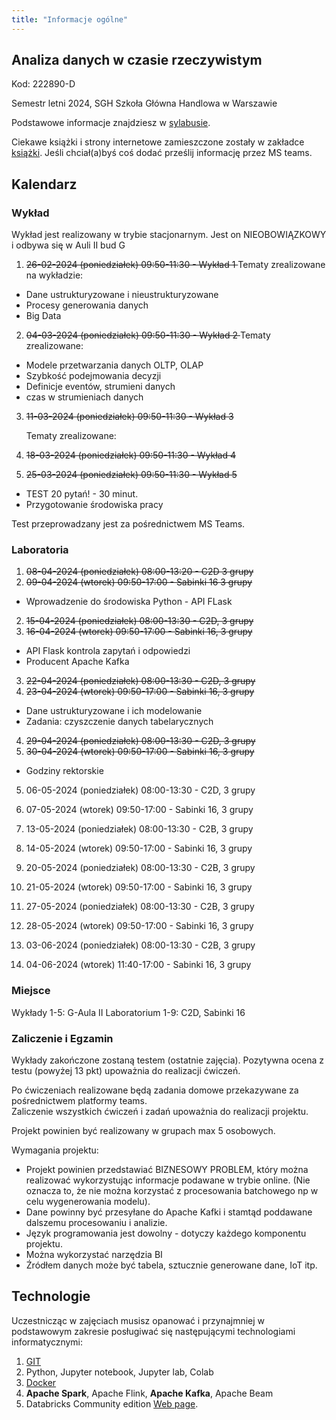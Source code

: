 ```yaml
---
title: "Informacje ogólne"
---
```


## Analiza danych w czasie rzeczywistym

Kod: 222890-D

Semestr letni 2024,
SGH Szkoła Główna Handlowa w Warszawie

Podstawowe informacje znajdziesz w [sylabusie](/sylabus).

Ciekawe książki i strony internetowe zamieszczone zostały w zakładce [książki](/ksiazki). Jeśli chciał(a)byś coś dodać prześlij informację przez MS teams.

## Kalendarz

### Wykład 

Wykład jest realizowany w trybie stacjonarnym.
Jest on NIEOBOWIĄZKOWY i odbywa się w Auli II bud G

1. <del>26-02-2024 (poniedziałek) 09:50-11:30 - Wykład 1</del>
Tematy zrealizowane na wykładzie:

- Dane ustrukturyzowane i nieustrukturyzowane
- Procesy generowania danych
- Big Data

2. <del>04-03-2024 (poniedziałek) 09:50-11:30 - Wykład 2</del>
Tematy zrealizowane:

- Modele przetwarzania danych OLTP, OLAP
- Szybkość podejmowania decyzji
- Definicje eventów, strumieni danych
- czas w strumieniach danych 

3. <del>11-03-2024 (poniedziałek) 09:50-11:30 - Wykład 3</del>
Tematy zrealizowane:

4. <del>18-03-2024 (poniedziałek) 09:50-11:30 - Wykład 4</del>

5. <del>25-03-2024 (poniedziałek) 09:50-11:30 - Wykład 5</del>

- TEST 20 pytań! - 30 minut.
- Przygotowanie środowiska pracy
    
Test przeprowadzany jest za pośrednictwem MS Teams.

### Laboratoria

1. <del>08-04-2024 (poniedziałek) 08:00-13:20 - C2D 3 grupy </del>
1. <del>09-04-2024 (wtorek) 09:50-17:00 - Sabinki 16 3 grupy </del>

- Wprowadzenie do środowiska Python - API FLask

2. <del>15-04-2024 (poniedziałek) 08:00-13:30 - C2D, 3 grupy </del>
2. <del>16-04-2024 (wtorek) 09:50-17:00 - Sabinki 16, 3 grupy </del>

- API Flask kontrola zapytań i odpowiedzi
- Producent Apache Kafka

3. <del>22-04-2024 (poniedziałek) 08:00-13:30 - C2D, 3 grupy</del>
3. <del>23-04-2024 (wtorek) 09:50-17:00 - Sabinki 16, 3 grupy</del> 

- Dane ustrukturyzowane i ich modelowanie
- Zadania: czyszczenie danych tabelarycznych

4. <del>29-04-2024 (poniedziałek) 08:00-13:30 - C2D, 3 grupy </del>
4. <del>30-04-2024 (wtorek) 09:50-17:00 - Sabinki 16, 3 grupy </del>
- Godziny rektorskie

5. 06-05-2024 (poniedziałek) 08:00-13:30 - C2D, 3 grupy
5. 07-05-2024 (wtorek) 09:50-17:00 - Sabinki 16, 3 grupy 

6. 13-05-2024 (poniedziałek) 08:00-13:30 - C2B, 3 grupy
6. 14-05-2024 (wtorek) 09:50-17:00 - Sabinki 16, 3 grupy 

7. 20-05-2024 (poniedziałek) 08:00-13:30 - C2B, 3 grupy
7. 21-05-2024 (wtorek) 09:50-17:00 - Sabinki 16, 3 grupy

8. 27-05-2024 (poniedziałek) 08:00-13:30 - C2B, 3 grupy
8. 28-05-2024 (wtorek) 09:50-17:00 - Sabinki 16, 3 grupy 

9. 03-06-2024 (poniedziałek) 08:00-13:30 - C2B, 3 grupy
9. 04-06-2024 (wtorek) 11:40-17:00 - Sabinki 16, 3 grupy



<!-- 
W przyszłym roku zrobić na ostatnich zajęciach test z ćwiczeń. 

Jako 90 minutowe zadania do realizacji w notatniku.
Przedstawiający krok po kroku 
- Przygotowanie danych dla szeregu czasowego 
- skrypt w pythonie wysyłający dane do Apache Kafka
- skrypt w pythonie lub Apache Spark odbierający dane z Apache Kafka 
- obliczenie średniej w oknie i wypisanie wyniku na ekran 
- gdy wartość > x to zapis do mongodb (to musi być na ćwiczeniach)
- wizualizacja danych w pythonie z podłączenia mongodb - ile razy pojawia się przekrocznie - to też na ćwiczeniach
-->

### Miejsce

Wykłady 1-5: G-Aula II
Laboratorium 1-9: C2D, Sabinki 16

### Zaliczenie i Egzamin

Wykłady zakończone zostaną testem (ostatnie zajęcia).
Pozytywna ocena z testu (powyżej 13 pkt) upoważnia do realizacji ćwiczeń. 

Po ćwiczeniach realizowane będą zadania domowe przekazywane za pośrednictwem platformy teams.  
Zaliczenie wszystkich ćwiczeń i zadań upoważnia do realizacji projektu. 

Projekt powinien być realizowany w grupach max 5 osobowych. 

Wymagania projektu: 

- Projekt powinien przedstawiać BIZNESOWY PROBLEM, który można realizować wykorzystując informacje podawane w trybie online. (Nie oznacza to, że nie można korzystać z procesowania batchowego np w celu wygenerowania modelu).
- Dane powinny być przesyłane do Apache Kafki i stamtąd poddawane dalszemu procesowaniu i analizie. 
- Język programowania jest dowolny - dotyczy każdego komponentu projektu. 
- Można wykorzystać narzędzia BI 
- Źródłem danych może być tabela, sztucznie generowane dane, IoT itp.

## Technologie

Uczestnicząc w zajęciach musisz opanować i przynajmniej w podstawowym zakresie posługiwać się następującymi technologiami informatycznymi:

1. [GIT](https://sebkaz-teaching.github.io/RTA_2023/info.html#git) 
2. Python, Jupyter notebook, Jupyter lab, Colab
3. [Docker](https://sebkaz-teaching.github.io/RTA_2023/info.html#docker)
4. **Apache Spark**, Apache Flink, **Apache Kafka**, Apache Beam
5. Databricks Community edition [Web page](https://community.cloud.databricks.com/login.html).